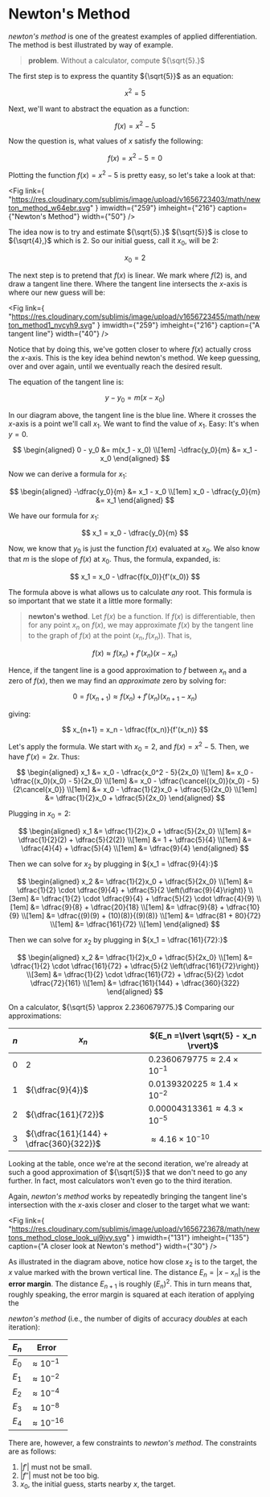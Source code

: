 # Newton's Method

_newton's method_ is one of the greatest examples of applied
differentiation. The method is best illustrated by way of example.

> __problem__. Without a calculator, compute ${\sqrt{5}.}$

The first step is to express the quantity ${\sqrt{5}}$ as an equation:

$$
	x^2 = 5
$$

Next, we'll want to abstract the equation as a function:

$$
	f(x) = x^2 - 5
$$

Now the question is, what values of ${x}$ satisfy the following:

$$
	f(x) = x^2 - 5 = 0
$$

Plotting the function ${f(x) = x^2 - 5}$ is pretty easy, so let's take a
look at that:

<Fig
	link={
		"https://res.cloudinary.com/sublimis/image/upload/v1656723403/math/newton_method_w64ebr.svg"
	}
	imwidth={"259"}
	imheight={"216"}
	caption={"Newton's Method"}
	width={"50"}
/>

The idea now is to try and estimate ${\sqrt{5}.}$ ${\sqrt{5}}$ is close to
${\sqrt{4},}$ which is ${2.}$ So our initial guess, call it ${x_0,}$ will
be ${2:}$

$$
	x_0 = 2
$$

The next step is to pretend that ${f(x)}$ is linear. We mark where ${f(2)}$
is, and draw a tangent line there. Where the tangent line intersects the
${\text{$x$-axis}}$ is where our new guess will be:

<Fig
	link={
		"https://res.cloudinary.com/sublimis/image/upload/v1656723455/math/newton_method1_nvcyh9.svg"
	}
	imwidth={"259"}
	imheight={"216"}
	caption={"A tangent line"}
	width={"40"}
/>

Notice that by doing this, we've gotten closer to where ${f(x)}$ actually
cross the ${\text{$x$-axis}.}$ This is the key idea behind newton's method.
We keep guessing, over and over again, until we eventually reach the
desired result.

The equation of the tangent line is:

$$
	y - y_0 = m(x-x_0)
$$

In our diagram above, the tangent line is the blue line. Where it crosses
the ${\text{$x$-axis}}$ is a point we'll call ${x_1.}$ We want to find the
value of ${x_1.}$ Easy: It's when ${y = 0.}$

$$
	\begin{aligned} 0 - y_0 &= m(x_1 - x_0) \\[1em] -\dfrac{y_0}{m} &= x_1 - x_0 \end{aligned}
$$

Now we can derive a formula for ${x_1:}$

$$
	\begin{aligned} -\dfrac{y_0}{m} &= x_1 - x_0 \\[1em] x_0 - \dfrac{y_0}{m} &= x_1 \end{aligned}
$$

We have our formula for ${x_1:}$

$$
	x_1 = x_0 - \dfrac{y_0}{m}
$$

Now, we know that ${y_0}$ is just the function ${f(x)}$ evaluated at
${x_0.}$ We also know that ${m}$ is the slope of ${f(x)}$ at ${x_0.}$ Thus,
the formula, expanded, is:

$$
	x_1 = x_0 - \dfrac{f(x_0)}{f'(x_0)}
$$

The formula above is what allows us to calculate _any_ root. This formula
is so important that we state it a little more formally:

> __newton's wethod__. Let ${f(x)}$ be a function. If ${f(x)}$ is
> differentiable, then for any point ${x_n}$ on ${f(x),}$ we may
> approximate ${f(x)}$ by the tangent line to the graph of ${f(x)}$ at the
> point ${(x_n, f(x_n)).}$ That is,

$$
	f(x) \approx f(x_n) + f'(x_n)(x - x_n)
$$

Hence, if the tangent line is a good approximation to ${f}$ between ${x_n}$
and a zero of ${f(x),}$ then we may find an _approximate_ zero by solving
for:

$$
	0 = f(x_{n+1}) \approx f(x_n) + f'(x_n)(x_{n+1} - x_n)
$$

giving:

$$
	x_{n+1} = x_n - \dfrac{f(x_n)}{f'(x_n)}
$$

Let's apply the formula. We start with ${x_0 = 2,}$ and ${f(x) = x^2-5.}$
Then, we have ${f'(x) = 2x.}$ Thus:

$$
	\begin{aligned} x_1 &= x_0 - \dfrac{x_0^2 - 5}{2x_0} \\[1em] &= x_0 - \dfrac{(x_0)(x_0) - 5}{2x_0} \\[1em] &= x_0 - \dfrac{\cancel{(x_0)}(x_0) - 5}{2\cancel{x_0}} \\[1em] &= x_0 - \dfrac{1}{2}x_0 + \dfrac{5}{2x_0} \\[1em] &= \dfrac{1}{2}x_0 + \dfrac{5}{2x_0} \end{aligned}
$$

Plugging in ${x_0 = 2:}$

$$
	\begin{aligned} x_1 &= \dfrac{1}{2}x_0 + \dfrac{5}{2x_0} \\[1em] &= \dfrac{1}{2}(2) + \dfrac{5}{2(2)} \\[1em] &= 1 + \dfrac{5}{4} \\[1em] &= \dfrac{4}{4} + \dfrac{5}{4} \\[1em] &= \dfrac{9}{4} \end{aligned}
$$

Then we can solve for ${x_2}$ by plugging in ${x_1 = \dfrac{9}{4}:}$

$$
	\begin{aligned} x_2 &= \dfrac{1}{2}x_0 + \dfrac{5}{2x_0} \\[1em] &= \dfrac{1}{2} \cdot \dfrac{9}{4} + \dfrac{5}{2 \left(\dfrac{9}{4}\right)} \\[3em] &= \dfrac{1}{2} \cdot \dfrac{9}{4} + \dfrac{5}{2} \cdot \dfrac{4}{9} \\[1em] &= \dfrac{9}{8} + \dfrac{20}{18} \\[1em] &= \dfrac{9}{8} + \dfrac{10}{9} \\[1em] &= \dfrac{(9)(9) + (10)(8)}{(9)(8)} \\[1em] &= \dfrac{81 + 80}{72} \\[1em] &= \dfrac{161}{72} \\[1em] \end{aligned}
$$

Then we can solve for ${x_2}$ by plugging in ${x_1 = \dfrac{161}{72}:}$

$$
	\begin{aligned} x_2 &= \dfrac{1}{2}x_0 + \dfrac{5}{2x_0} \\[1em] &= \dfrac{1}{2} \cdot \dfrac{161}{72} + \dfrac{5}{2 \left(\dfrac{161}{72}\right)} \\[3em] &= \dfrac{1}{2} \cdot \dfrac{161}{72} + \dfrac{5}{2} \cdot \dfrac{72}{161} \\[1em] &= \dfrac{161}{144} + \dfrac{360}{322} \end{aligned}
$$

On a calculator, ${\sqrt{5} \approx 2.2360679775.}$ Comparing our
approximations:

| ${n}$ | ${x_n}$                                 | ${E_n =\lvert \sqrt{5} - x_n \rvert}$        |
| ----- | --------------------------------------- | -------------------------------------------- |
| ${0}$ | ${2}$                                   | ${0.2360679775 \approx 2.4 \times 10^{-1}}$  |
| ${1}$ | ${\dfrac{9}{4}}$                        | ${0.0139320225 \approx 1.4 \times 10^{-2}}$  |
| ${2}$ | ${\dfrac{161}{72}}$                     | ${0.00004313361 \approx 4.3 \times 10^{-5}}$ |
| ${3}$ | ${\dfrac{161}{144} + \dfrac{360}{322}}$ | ${\approx 4.16 \times 10^{-10}}$             |

Looking at the table, once we're at the second iteration, we're already at
such a good approximation of ${\sqrt{5}}$ that we don't need to go any
further. In fact, most calculators won't even go to the third iteration.

Again, _newton's method_ works by repeatedly bringing the tangent line's
intersection with the ${x}$-axis closer and closer to the target what we
want:

<Fig
	link={
		"https://res.cloudinary.com/sublimis/image/upload/v1656723678/math/newtons_method_close_look_uj9jvy.svg"
	}
	imwidth={"131"}
	imheight={"135"}
	caption={"A closer look at Newton's method"}
	width={"30"}
/>

As illustrated in the diagram above, notice how close ${x_2}$ is to the
target, the ${x}$ value marked with the brown vertical line. The distance
${E_n = \lvert x - x_n \rvert }$ is the __error margin__. The distance
${E_{n+1}}$ is roughly ${(E_{n})^2.}$ This in turn means that, roughly
speaking, the error margin is squared at each iteration of applying the

_newton's method_ (i.e., the number of digits of accuracy _doubles_ at each
iteration):

| ${E_n}$ | Error                |
| ------- | -------------------- |
| ${E_0}$ | ${\approx 10^{-1}}$  |
| ${E_1}$ | ${\approx 10^{-2}}$  |
| ${E_2}$ | ${\approx 10^{-4}}$  |
| ${E_3}$ | ${\approx 10^{-8}}$  |
| ${E_4}$ | ${\approx 10^{-16}}$ |

There are, however, a few constraints to _newton's method_. The constraints
are as follows:

1. ${\lvert f' \rvert }$ must not be small.
2. ${\lvert f'' \rvert }$ must not be too big.
3. ${x_0,}$ the initial guess, starts nearby ${x,}$ the target.
